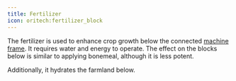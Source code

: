 ```yaml
---
title: Fertilizer
icon: oritech:fertilizer_block
---
```


The fertilizer is used to enhance crop growth below the connected [machine frame](../interaction/machine_frames). It requires water and energy to operate. The effect on the blocks below is similar to applying bonemeal, although it is less potent.

Additionally, it hydrates the farmland below.
